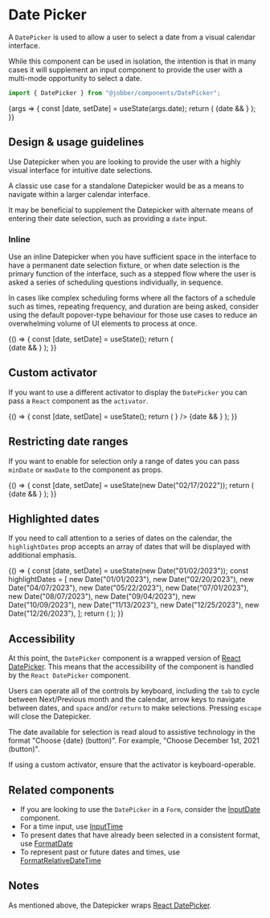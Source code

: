 
<Meta title="Components/Selections/DatePicker" component={DatePicker} />

# Date Picker

A `DatePicker` is used to allow a user to select a date from a visual calendar
interface.

While this component can be used in isolation, the intention is that in many
cases it will supplement an input component to provide the user with a
multi-mode opportunity to select a date.

```ts
import { DatePicker } from "@jobber/components/DatePicker";
```

<Canvas>
  <Story name="DatePicker">
    {args => {
      const [date, setDate] = useState(args.date);
      return (
        <Content>
          <DatePicker {...args} selected={date} onChange={setDate} />
          {date && <DataDump defaultOpen data={date} />}
        </Content>
      );
    }}
  </Story>
</Canvas>

<ArgsTable of={DatePicker} story="DatePicker" />

## Design & usage guidelines

Use Datepicker when you are looking to provide the user with a highly visual
interface for intuitive date selections.

A classic use case for a standalone Datepicker would be as a means to navigate
within a larger calendar interface.

It may be beneficial to supplement the Datepicker with alternate means of
entering their date selection, such as providing a `date` input.

### Inline

Use an inline Datepicker when you have sufficient space in the interface to have
a permanent date selection fixture, or when date selection is the primary
function of the interface, such as a stepped flow where the user is asked a
series of scheduling questions individually, in sequence.

In cases like complex scheduling forms where all the factors of a schedule such
as times, repeating frequency, and duration are being asked, consider using the
default popover-type behaviour for those use cases to reduce an overwhelming
volume of UI elements to process at once.

<Canvas>
  {() => {
    const [date, setDate] = useState();
    return (
      <Content>
        <div>
          <DatePicker selected={date} inline onChange={setDate} />
        </div>
        {date && <DataDump defaultOpen data={date} />}
      </Content>
    );
  }}
</Canvas>

## Custom activator

If you want to use a different activator to display the `DatePicker` you can
pass a `React` component as the `activator`.

<Canvas>
  {() => {
    const [date, setDate] = useState();
    return (
      <Content>
        <DatePicker
          selected={date}
          onChange={setDate}
          activator={<Button label="My fancy activator" variation="learning" />}
        />
        {date && <DataDump defaultOpen data={date} />}
      </Content>
    );
  }}
</Canvas>

## Restricting date ranges

If you want to enable for selection only a range of dates you can pass `minDate`
or `maxDate` to the component as props.

<Canvas>
  {() => {
    const [date, setDate] = useState(new Date("02/17/2022"));
    return (
      <Content>
        <div>
          <DatePicker
            minDate={new Date("02/07/2022")}
            maxDate={new Date("02/27/2022")}
            selected={date}
            inline
            onChange={setDate}
          />
        </div>
        {date && <DataDump defaultOpen data={date} />}
      </Content>
    );
  }}
</Canvas>

## Highlighted dates

If you need to call attention to a series of dates on the calendar, the
`highlightDates` prop accepts an array of dates that will be displayed with
additional emphasis.

<Canvas>
  {() => {
    const [date, setDate] = useState(new Date("01/02/2023"));
    const highlightDates = [
      new Date("01/01/2023"),
      new Date("02/20/2023"),
      new Date("04/07/2023"),
      new Date("05/22/2023"),
      new Date("07/01/2023"),
      new Date("08/07/2023"),
      new Date("09/04/2023"),
      new Date("10/09/2023"),
      new Date("11/13/2023"),
      new Date("12/25/2023"),
      new Date("12/26/2023"),
    ];
    return (
      <Content>
        <DatePicker
          minDate={new Date("01/01/2023")}
          maxDate={new Date("12/31/2023")}
          selected={date}
          inline
          onChange={setDate}
          highlightDates={highlightDates}
        />
        <DataDump defaultOpen label="highlightDates" data={highlightDates} />
      </Content>
    );
  }}
</Canvas>

## Accessibility

At this point, the `DatePicker` component is a wrapped version of
[React DatePicker](https://reactdatepicker.com/). This means that the
accessibility of the component is handled by the `React DatePicker` component.

Users can operate all of the controls by keyboard, including the `tab` to cycle
between Next/Previous month and the calendar, arrow keys to navigate between
dates, and `space` and/or `return` to make selections. Pressing `escape` will
close the Datepicker.

The date available for selection is read aloud to assistive technology in the
format "Choose {date} (button)". For example, "Choose December 1st, 2021
(button)".

If using a custom activator, ensure that the activator is keyboard-operable.

## Related components

- If you are looking to use the `DatePicker` in a `Form`, consider the
  [InputDate](../?path=/docs/components-inputdate--input-date) component.
- For a time input, use
  [InputTime](../?path=/docs/components-forms-and-inputs-inputtime--input-time)
- To present dates that have already been selected in a consistent format, use
  [FormatDate](../?path=/docs/components-formatdate--format-date)
- To represent past or future dates and times, use
  [FormatRelativeDateTime](../?path=/docs/components-formatrelativedatetime--format-relative-date-time)

## Notes

As mentioned above, the Datepicker wraps
[React DatePicker](https://reactdatepicker.com/).
